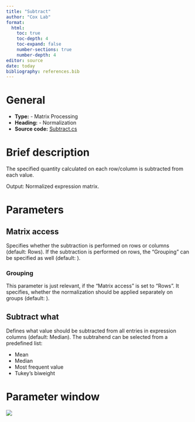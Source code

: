 ```yaml
---
title: "Subtract"
author: "Cox Lab"
format: 
  html:
    toc: true
    toc-depth: 4
    toc-expand: false
    number-sections: true
    number-depth: 4
editor: source
date: today
bibliography: references.bib
---
```


# General

-   **Type:** - Matrix Processing
-   **Heading:** - Normalization
-   **Source code:** [Subtract.cs](https://github.com/JurgenCox/perseus-plugins/blob/master/PerseusPluginLib/Norm/Subtract.cs)

# Brief description

The specified quantity calculated on each row/column is subtracted from each value.

Output: Normalized expression matrix.

```{=html}
<!-- This comment and the line above it must be preserved when editing this file!
The recommended sections are these, but they may be changed on a case by case basis.
===== Detailed description =====
===== Parameters =====
===== Theoretical background =====
===== Examples =====
Make changes only below this line! -->
```
# Parameters

## Matrix access

Specifies whether the subtraction is performed on rows or columns (default: Rows).
If the subtraction is performed on rows, the "Grouping" can be specified as well (default: <No grouping>).

### Grouping

This parameter is just relevant, if the "Matrix access" is set to "Rows".
It specifies, whether the normalization should be applied separately on groups (default: <No grouping>).

## Subtract what

Defines what value should be subtracted from all entries in expression columns (default: Median).
The subtrahend can be selected from a predefined list:

-   Mean
-   Median
-   Most frequent value
-   Tukey's biweight

# Parameter window

![](images/normalization-subtract-edited.png)

